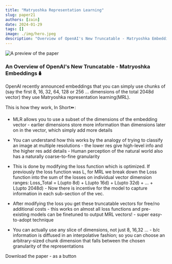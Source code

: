 ```yaml
---
title: "Matryoshka Representation Learning"
slug: paper21
authors: [zain]
date: 2024-01-29
tags: []
image: ./img/hero.jpeg
description: "Overview of OpenAI's New Truncatable - Matryoshka Embeddings"
---
```

![A preview of the paper](./img/hero.jpeg)

<!-- truncate -->


### An Overview of OpenAI's New Truncatable - Matryoshka Embeddings🪆

OpenAI recently announced embeddings that you can simply use chunks of (say the first 8, 16, 32, 64, 128 or 256 ... dimensions of the total 2048d vector) they use Matryoshka representation learning(MRL). 

This is how they work, In Short⏩:

- MLR allows you to use a subset of the dimensions of the embedding vector - earlier dimensions store more information than dimensions later on in the vector, which simply add more details
 
- You can understand how this works by the analogy of trying to classify an image at multiple resolutions - the lower res give high-level info and the higher res add details - Human perception of the natural world also has a naturally coarse-to-fine granularity

- This is done by modifying the loss function which is optimized. If previously the loss function was L, for MRL we break down the Loss function into the sum of the losses on individual vector dimension ranges: Loss_Total =  L(upto 8d) + L(upto 16d) + L(upto 32d) + ... + L(upto 2048d) - Now there is incentive for the model to capture information in each sub-section of the vec.

- After modifying the loss you get these truncatable vectors for free/no additional costs - this works on almost all loss functions and pre-existing models can be finetuned to output MRL vectors! - super easy-to-adopt technique

- You can actually use any slice of dimensions, not just 8, 16,32 ... - b/c information is diffused in an interpolative fashion; so you can choose an arbitrary-sized chunk dimension that falls between the chosen granularity of the representations

<p>
  <DownloadButton link={require('./download/2205.13147.pdf').default}>Download the paper - as a button</DownloadButton>
</p>

<!-- We could create a specific template for Paper Review's -->

<WhatNext />
